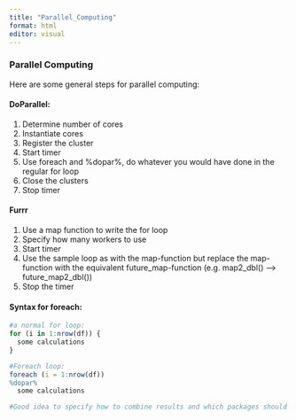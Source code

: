 ```yaml
---
title: "Parallel_Computing"
format: html
editor: visual
---
```


### Parallel Computing

Here are some general steps for parallel computing:

#### DoParallel:

1.  Determine number of cores
2.  Instantiate cores
3.  Register the cluster
4.  Start timer
5.  Use foreach and %dopar%, do whatever you would have done in the regular for loop
6.  Close the clusters
7.  Stop timer

#### Furrr

1.  Use a map function to write the for loop
2.  Specify how many workers to use
3.  Start timer
4.  Use the sample loop as with the map-function but replace the map-function with the equivalent future_map-function (e.g. map2_dbl() –\> future_map2_dbl())
5.  Stop the timer

#### Syntax for foreach:

```r
#a normal for loop:
for (i in 1:nrow(df)) {
  some calculations
}

#Foreach loop:
foreach (i = 1:nrow(df))
%dopar% 
  some calculations

#Good idea to specify how to combine results and which packages should be available to the foreach loop

```
